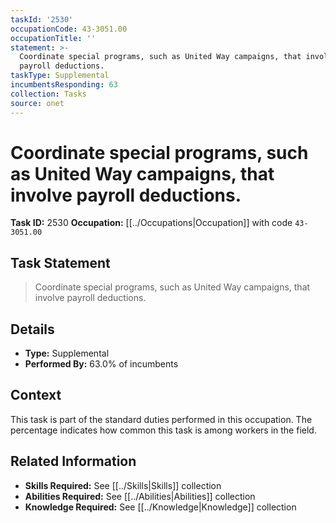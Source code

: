 ```yaml
---
taskId: '2530'
occupationCode: 43-3051.00
occupationTitle: ''
statement: >-
  Coordinate special programs, such as United Way campaigns, that involve
  payroll deductions.
taskType: Supplemental
incumbentsResponding: 63
collection: Tasks
source: onet
---
```

# Coordinate special programs, such as United Way campaigns, that involve payroll deductions.

**Task ID:** 2530
**Occupation:** [[../Occupations|Occupation]] with code `43-3051.00`

## Task Statement

> Coordinate special programs, such as United Way campaigns, that involve payroll deductions.

## Details

- **Type:** Supplemental
- **Performed By:** 63.0% of incumbents

## Context

This task is part of the standard duties performed in this occupation. The percentage indicates how common this task is among workers in the field.

## Related Information

- **Skills Required:** See [[../Skills|Skills]] collection
- **Abilities Required:** See [[../Abilities|Abilities]] collection
- **Knowledge Required:** See [[../Knowledge|Knowledge]] collection
